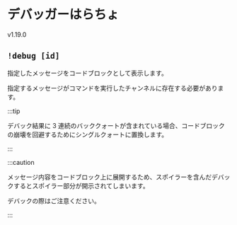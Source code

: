 
# デバッガーはらちょ

<VersionBadge>v1.19.0</VersionBadge>

## `!debug [id]`

指定したメッセージをコードブロックとして表示します。

指定するメッセージがコマンドを実行したチャンネルに存在する必要があります。

:::tip

デバック結果に 3 連続のバッククォートが含まれている場合、コードブロックの崩壊を回避するためにシングルクォートに置換します。

:::

:::caution

メッセージ内容をコードブロック上に展開するため、スポイラーを含んだデバックするとスポイラー部分が開示されてしまいます。

デバックの際はご注意ください。

:::

